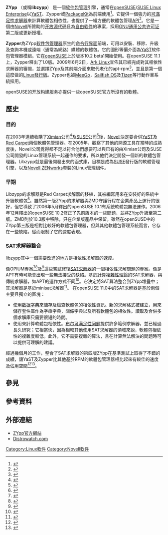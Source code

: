 {{NoteTA|G1=IT|G2=FL}}
{{Infobox software
| name                   = ZYpp
| title                  = ZYpp
| logo                   = <!-- Image name is enough -->
| logo caption           = 
| logo_size              = 
| logo_alt               = 
| screenshot             = <!-- Image name is enough -->
| caption                = 
| screenshot_size        = 
| screenshot_alt         = 
| collapsible            = 
| author                 = 
| developer              = 
| released               = <!-- {{Start date and age|YYYY|MM|DD|df=yes/no}} -->
| discontinued           = 
| latest release version = 17.25.8
| latest release date    = {{Release date and age|2021|02|24}}
| latest preview version = 
| latest preview date    = <!-- {{Start date and age|YYYY|MM|DD|df=yes/no}} -->
| programming language   = [[C++|C++]]
| operating system       = [[Linux|Linux]]
| platform               = 
| size                   = 
| language               = 
| language count         = <!-- DO NOT include this parameter unless you know what it does -->
| language footnote      = 
| genre                  = [[软件包管理系统|软件包管理系统]]
| license                = [[GNU通用公共许可证|GNU通用公共许可证]]
| website                = {{URL|http://en.opensuse.org/Portal:Libzypp|The LibZYpp Portal}}
}}

'''ZYpp''' （或稱'''libzypp'''） 是一個[[软件包管理系统|软件包管理]]引擎，通常在[[openSUSE|openSUSE]]/[[SUSE_Linux_Enterprise|SUSE Linux Enterprise]]以[[YaST|YaST]]、Zypper或[[PackageKit|PackageKit]]為前端使用<ref>{{cite web|url=http://doc.opensuse.org/projects/libzypp/HEAD/|title=Libzypp documentation|access-date=2014-01-29|archive-date=2021-10-11|archive-url=https://web.archive.org/web/20211011130143/https://doc.opensuse.org/projects/libzypp/HEAD/|dead-url=no}}</ref>。它提供一個強力的[[布爾可滿足性問題|可滿足性求解器]]來計算軟體包相依性，也提供了一組方便的軟體包管理[[應用程式介面|API]]<ref>{{cite web|url=http://en.opensuse.org/Portal:Libzypp|title=Libzypp project homepage|access-date=2014-01-29|archive-date=2022-03-30|archive-url=https://web.archive.org/web/20220330034841/https://en.opensuse.org/Portal:Libzypp|dead-url=no}}</ref>。它是一個由[[Novell|Novell]]所贊助的[[开放源代码|开放源代码]]且為[[自由软件|自由软件]]的專案，採用[[GNU通用公共许可证|GNU通用公共许可证]]第二版或更新授權。

'''Zypper'''為ZYpp[[软件包管理系统|软件包管理器]]原生的[[命令行界面|命令行界面]]前端，可用以安裝、移除、升級及查詢本機或遠端（通常為網路）媒體的軟體包。它的圖形等價介面為[[YaST|YaST]]软件包管理器模組。它在[[openSUSE|openSUSE]]上於版本10.2 beta1開始使用。在openSUSE 11.1上，Zypper釋出了1.0版。2009年6月2日，[[Ark_Linux|Ark Linux]]宣佈其已經完成對其相依性求解器的審閱，並選擇ZYpp及其前端介面來取代老化的apt-rpm<ref>{{cite web|url=http://arklinux.wordpress.com/2009/06/02/another-look-at-linux-packaging-systems/|title=Another look at Linux packaging systems|accessdate=2014-01-29|archive-date=2011-10-07|archive-url=https://web.archive.org/web/20111007145443/http://arklinux.wordpress.com/2009/06/02/another-look-at-linux-packaging-systems/|dead-url=no}}</ref>，並且是第一個這麼做的[[Linux發行版|Linux發行版]]。Zypper也被[[MeeGo|MeeGo]]，[[Sailfish_OS|Sailfish OS]]及[[Tizen|Tizen]]等行動作業系統採用。

openSUSE的开放构建服务亦提供一些openSUSE官方所沒有的軟體。

== 歷史 ==

=== 目的 ===
在2003年連續收購了[[Ximian|Ximian]]公司<ref>{{cite news | url=http://www.novell.com/news/press/2003/8/novell_acquires_ximian_to_expand_linux_solutions_and_open_source_commitment.html | title=Novell Acquires Ximian to Expand Linux Solutions and Open Source Commitment | date=2003-08-14 | accessdate=2014-01-30 | archive-date=2016-03-03 | archive-url=https://web.archive.org/web/20160303224539/http://www.novell.com/news/press/2003/8/novell_acquires_ximian_to_expand_linux_solutions_and_open_source_commitment.html | dead-url=no }}</ref>及[[SUSE|SUSE]]公司<ref>{{cite news | url=http://www.novell.com/news/press/2003/11/novell_announces_agreement_to_acquire_leading_enterprise_linux_technology_company_suse_linux.html | title=Novell Announces Agreement to Acquire Leading Enterprise Linux Technology Company SUSE LINUX | date=2003-11-04 | accessdate=2014-01-30 | archive-date=2016-03-04 | archive-url=https://web.archive.org/web/20160304023942/http://www.novell.com/news/press/2003/11/novell_announces_agreement_to_acquire_leading_enterprise_linux_technology_company_suse_linux.html | dead-url=no }}</ref>後，[[Novell|Novell]]決定要合併[[YaST|YaST]]及[[Red_Carpet|Red Carpet]]兩個軟體包管理器。在2005年，觀察了其他的開源工具在當時的成熟度後，Novell公司覺得都不足以符合他們想要可以與已有的由Ximian公司及SUSE公司開發的Linux管理系統一起運作的要求，所以他們決定開發一個新的軟體包管理器。Libzypp就是最後開發出來的函式庫，目標是成為[[SUSE|SUSE]]發行版的軟體管理引擎，以及[[Novell_ZENworks|Novell ZENworks]]套裝的Linux管理組件。

=== 早期 ===
Libzypp的求解器是Red Carpet求解器的移植，其被編寫用來在安裝好的系統中升級軟體包<ref>{{cite web|url=http://git.opensuse.org/autodocs/satsolver/HEAD/historypage.html|title=Michael Schroeder, History of satsolver}}</ref>。雖然第一版ZYpp的求解器與ZMD守護行程在企業產品上運行的很好，但它導致了2006年5月釋出的openSUSE 10.1有系統軟體包無法運作。2006年12月釋出的openSUSE 10.2修正了先前版本的一些問題，並將ZYpp升級至第二版。ZMD則於10.3版中移除，只在企業版產品中保留。雖然在openSUSE中的ZYpp第三版是相對比較好的軟體包管理器，但與其他軟體包管理系統而言，它存在一些缺陷，從而限制了它的速度表現。

=== SAT求解器整合 ===
libzypp其中一個需要改進的地方是相依性求解器的速度。

像OPIUM專案<ref>{{citation|last1=Tucker|first1=Chris|last2=Shuffelton|first2=David|last3=Jhala|first3=Ranjit|last4=Lerner|first4=Sorin|url=http://www.cs.ucsd.edu/~lerner/papers/opium.pdf|title=OPIUM: OPtimal Package Install/Uninstall Manager|work=29th International Conference on Software Engineering|publisher=ICSE'07|year=2007|separator=.|postscript=.|accessdate=2014-01-29|archive-date=2009-02-19|archive-url=https://web.archive.org/web/20090219041009/http://cs.ucsd.edu/~lerner/papers/opium.pdf|dead-url=no}}</ref><ref>{{citation|author=EDOS Project Workpackage 2 Team|url=http://www.edos-project.org/xwiki/bin/Main/Deliverables|title=Report on formal management of software dependencies|work=EDOS Project Deliverable Work Package 2|publisher=Deliverable 2|date=March 2006|separator=.|postscript=.|deadurl=yes|archiveurl=https://archive.is/20060619200622/http://www.edos-project.org/xwiki/bin/Main/Deliverables|archivedate=2006-06-19|accessdate=2014-01-29}}</ref>及{{link-en|MANCOOSI|MANCOOSI}}<ref>{{citation|last1=Le Berre|first1=Daniel|last2=Parrain|first2=Anne|title=On SAT Technologies for dependency management and beyond|work=ASPL 2008|publisher=Limerick|year=2008|url=http://www.mancoosi.org/papers/leberre-sat-beyond.pdf|at=Mancoosi.org|separator=.|postscript=.|accessdate=2014-01-29|archive-date=2021-04-01|archive-url=https://web.archive.org/web/20210401135012/https://www.mancoosi.org/papers/leberre-sat-beyond.pdf|dead-url=no}}</ref>這些嘗試修復[[布尔可满足性问题|SAT求解器]]的一個相依性求解問題的專案。像是APT有時可能會出現一些無法接受的缺陷。基於[[計算複雜性理論|計算複雜性理論]]的SAT求解器，與傳統求解器，如APT的運作方式不同<ref>{{citation|last=Burrows|first=Daniel|url=http://people.debian.org/~dburrows/model.pdf|title=Modelling and Resolving Software Dependencies|date=June 2005|separator=.|postscript=.|accessdate=2014-01-29|archive-date=2016-04-16|archive-url=https://web.archive.org/web/20160416111513/https://people.debian.org/~dburrows/model.pdf|dead-url=no}}</ref>。它決定將SAT算法整合到ZYpp堆疊中；其求解器是基於minisat求解器<ref>{{cite web|url=http://minisat.se/|title=Minisat.se|accessdate=2014-01-29|archive-date=2012-04-20|archive-url=https://www.webcitation.org/674Kbr0IY?url=http://minisat.se/|dead-url=no}}</ref>。
在openSUSE 11.0中的SAT求解器是基於兩個主要且獨立的區塊：
* 使用[[数据字典|数据字典]]來儲存及檢查軟體包的相依性資訊。新的求解格式被建立，用來儲存套件庫作為字串字典，關係字典以及所有軟體包的相依性。讀取及合併多個求解庫只需要很短的時間。
* 使用{{link-en|可滿足性|satisfiability}}來計算軟體包相依性。[[布尔可满足性问题|布尔可满足性问题]]提供許多範例求解器，並已經過長久研究；它相當快，因為相較其他使用SAT求解器的領域來說，軟體包相依性的複雜度較低。此外，它不需要複雜的算法，且在計算無法解決的問題時可以提供可理解的建議。

經過幾個月的工作，整合了SAT求解器的第四版ZYpp在基準測試上取得了不錯的成績，讓YaST及Zypper比其他基於RPM的軟體包管理器相比起來有較佳的速度及佔用空間<ref>{{cite web | url=http://duncan.mac-vicar.com/2008/05/17/yum-and-zypp-speed-memory-usage/ | title=yum and ZYpp speed / memory usage | date=16 May 2008 | accessdate=23 October 2008 | deadurl=yes | archiveurl=https://web.archive.org/web/20110815081351/http://duncan.mac-vicar.com/2008/05/17/yum-and-zypp-speed-memory-usage/ | archivedate=2011年8月15日 }}</ref><ref>{{cite web | url=http://news.opensuse.org/2008/06/06/sneak-peeks-at-opensuse-110-package-management-with-duncan-mac-vicar/ | title=Sneak Peeks at openSUSE 11.0: Package Management, with Duncan Mac-Vicar | date=6 June 2008 | accessdate=23 October 2008 | archive-date=2022-03-21 | archive-url=https://web.archive.org/web/20220321191008/https://news.opensuse.org/2008/06/06/sneak-peeks-at-opensuse-110-package-management-with-duncan-mac-vicar/ | dead-url=no }}</ref>。

== 參見 ==
{{Portal|自由軟體}}

== 參考資料 ==
{{Reflist}}

== 外部連結 ==
* [http://en.opensuse.org/Portal:Libzypp ZYpp官方網站] {{Wayback|url=http://en.opensuse.org/Portal:Libzypp |date=20220330034841 }}
* [http://distrowatch.com/weekly.php?issue=20080602#feature Distrowatch.com] {{Wayback|url=http://distrowatch.com/weekly.php?issue=20080602#feature |date=20200428055343 }}

{{Novell}}
{{软件包管理系统}}

[[Category:Linux軟件|Category:Linux軟件]]
[[Category:Novell軟件|Category:Novell軟件]]